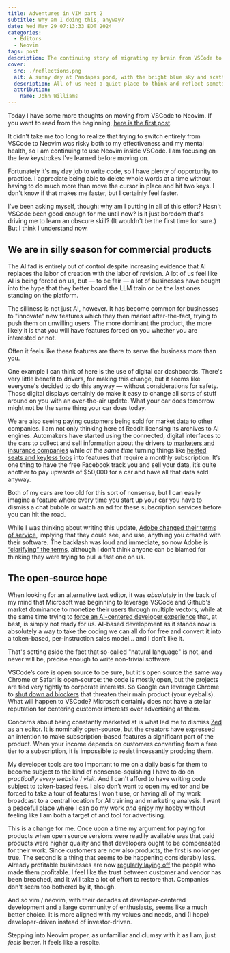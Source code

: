```yaml
---
title: Adventures in VIM part 2
subtitle: Why am I doing this, anyway?
date: Wed May 29 07:13:33 EDT 2024
categories:
  - Editors
  - Neovim
tags: post
description: The continuing story of migrating my brain from VSCode to vim
cover:
  src: ./reflections.png
  alt: A sunny day at Pandapas pond, with the bright blue sky and scattered clouds reflected perfectly in the water.
  description: All of us need a quiet place to think and reflect sometimes, but that's getting increasingly more difficult to do.
  attribution:
    name: John Williams
---
```


Today I have some more thoughts on moving from VSCode to Neovim. If you want to read from the beginning, [here is the first post](https://thudfactor.com/posts/2024/05/vim-1/).

It didn't take me too long to realize that trying to switch entirely from VSCode to Neovim was risky both to my effectiveness and my mental health, so I am continuing to use Neovim inside VSCode. I am focusing on the few keystrokes I've learned before moving on.

Fortunately it's my day job to write code, so I have plenty of opportunity to practice. I appreciate being able to delete whole words at a time without having to do much more than move the cursor in place and hit two keys. I don't know if that makes me faster, but I certainly feel faster.

I've been asking myself, though: why am I putting in all of this effort? Hasn't VSCode been good enough for me until now? Is it just boredom that's driving me to learn an obscure skill? (It wouldn't be the first time for sure.) But I think I understand now.

## We are in silly season for commercial products

The AI fad is entirely out of control despite increasing evidence that AI replaces the labor of creation with the labor of revision. A lot of us feel like AI is being forced on us, but — to be fair — a lot of businesses have bought into the hype that they better board the LLM train or be the last ones standing on the platform.

The silliness is not just AI, however. It has become common for businesses to "innovate" new features which they then market after-the-fact, trying to push them on unwilling users. The more dominant the product, the more likely it is that you will have features forced on you whether you are interested or not.

Often it feels like these features are there to serve the business more than you.

One example I can think of here is the use of digital car dashboards. There's very little benefit to drivers, for making this change, but it seems like everyone's decided to do this anyway — without considerations for safety. Those digital displays certainly do make it easy to change all sorts of stuff around on you with an over-the-air update. What your car does tomorrow might not be the same thing your car does today.

We are also seeing paying customers being sold for market data to other companies. I am not only thinking here of Reddit licensing its archives to AI engines. Automakers have started using the connected, digital interfaces to the cars to collect and sell information about the drivers to [marketers and insurance companies](https://theconversation.com/cars-are-a-privacy-nightmare-on-wheels-heres-how-they-get-away-with-collecting-and-sharing-your-data-214386) while _at the same time_ turning things like [heated seats and keyless fobs](https://www.theverge.com/2022/7/13/23206999/car-subscription-nightmare-heated-seats-remote-start) into features that require a monthly subscription. It’s one thing to have the free Facebook track you and sell your data, it’s quite another to pay upwards of $50,000 for a car and have all that data sold anyway.

Both of my cars are too old for this sort of nonsense, but I can easily imagine a feature where every time you start up your car you have to dismiss a chat bubble or watch an ad for these subscription services before you can hit the road.

While I was thinking about writing this update, [Adobe changed their terms of service](https://9to5mac.com/2024/06/06/change-to-adobe-terms-amp-conditions/), implying that they could see, and use, anything you created with their software. The backlash was loud and immediate, so now Adobe is [“clarifying” the terms](https://9to5mac.com/2024/06/07/adobe-terms-clarified/), although I don't think anyone can be blamed for thinking they were trying to pull a fast one on us.

## The open-source hope

When looking for an alternative text editor, it was _absolutely_ in the back of my mind that Microsoft was beginning to leverage VSCode and Github's market dominance to monetize their users through multiple vectors, while at the same time trying to [force an AI-centered developer experience](https://github.blog/2024-04-29-github-copilot-workspace/) that, at best, is simply not ready for us. AI-based development as it stands now is absolutely a way to take the coding we can all do for free and convert it into a token-based, per-instruction sales model… and I don't like it.

That's setting aside the fact that so-called "natural language" is not, and never will be, precise enough to write non-trivial software.

VSCode’s core is open source to be sure, but it's open source the same way Chrome or Safari is open-source: the code is mostly open, but the projects are tied very tightly to corporate interests. So Google can leverage Chrome to [shut down ad blockers](https://arstechnica.com/gadgets/2023/11/google-chrome-will-limit-ad-blockers-starting-june-2024/) that threaten their main product (your eyeballs). What will happen to VSCode? Microsoft certainly does not have a stellar reputation for centering customer interests over advertising at them.

Concerns about being constantly marketed at is what led me to dismiss [Zed](https://zed.dev/) as an editor. It is nominally open-source, but the creators have expressed an intention to make subscription-based features a significant part of the product. When your income depends on customers converting from a free tier to a subscription, it is impossible to resist incessantly prodding them.

My developer tools are too important to me on a daily basis for them to become subject to the kind of nonsense-squishing I have to do on _practically every website I visit_. And I can't afford to have writing code subject to token-based fees. I also don’t want to open my editor and be forced to take a tour of features I won't use, or having all of my work broadcast to a central location for AI training and marketing analysis. I want a peaceful place where I can do my work _and_ enjoy my hobby without feeling like I am both a target of and tool for advertising.

This is a change for me. Once upon a time my argument for paying for products when open source versions were readily available was that paid products were higher quality and that developers ought to be compensated for their work. Since customers are now also products, the first is no longer true. The second is a thing that seems to be happening considerably less. Already profitable businesses are now [regularly laying off](https://www.calcalistech.com/ctechnews/article/wffo5u4am) the people who made them profitable. I feel like the trust between customer and vendor has been breached, and it will take a lot of effort to restore that. Companies don't seem too bothered by it, though.

And so vim / neovim, with their decades of developer-centered development and a large community of enthusiasts, seems like a much better choice. It is more aligned with my values and needs, and (I hope) developer-driven instead of investor-driven.

Stepping into Neovim proper, as unfamiliar and clumsy with it as I am, just _feels_ better. It feels like a respite.
